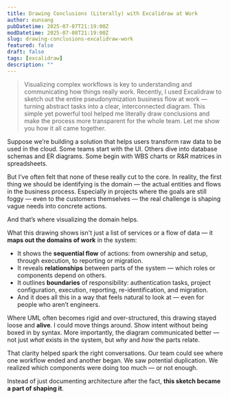 ```yaml
---
title: Drawing Conclusions (Literally) with Excalidraw at Work
author: eunsang
pubDatetime: 2025-07-07T21:19:00Z
modDatetime: 2025-07-08T21:19:00Z
slug: drawing-conclusions-excalidraw-work
featured: false
draft: false
tags: [excalidraw]
description: ""
---
```



> Visualizing complex workflows is key to understanding and communicating how things really work.
> Recently, I used Excalidraw to sketch out the entire pseudonymization business flow at work — turning abstract tasks into a clear, interconnected diagram. This simple yet powerful tool helped me literally draw conclusions and make the process more transparent for the whole team.
> Let me show you how it all came together.

Suppose we’re building a solution that helps users transform raw data to be used in the cloud. Some teams start with the UI. Others dive into database schemas and ER diagrams. Some begin with WBS charts or R&R matrices in spreadsheets.

But I’ve often felt that none of these really cut to the core. In reality, the first thing we should be identifying is the domain — the actual entities and flows in the business process. Especially in projects where the goals are still foggy — even to the customers themselves — the real challenge is shaping vague needs into concrete actions.

And that’s where visualizing the domain helps.

<ExcalidrawSVG
  src={pseudonymizationBusinessFlow}
  alt="Pseudonymization business flow diagram"
  caption="Pseudonymization business flow diagram"
/>

What this drawing shows isn't just a list of services or a flow of data — it **maps out the domains of work** in the system:

- It shows the **sequential flow** of actions: from ownership and setup, through execution, to reporting or migration.
- It reveals **relationships** between parts of the system — which roles or components depend on others.
- It outlines **boundaries** of responsibility: authentication tasks, project configuration, execution, reporting, re-identification, and migration.
- And it does all this in a way that feels natural to look at — even for people who aren’t engineers.


Where UML often becomes rigid and over-structured, this drawing stayed loose and **alive**. I could move things around. Show intent without being boxed in by syntax. 
More importantly, the diagram communicated better — not just *what* exists in the system, but *why* and *how* the parts relate.

That clarity helped spark the right conversations. Our team could see where one workflow ended and another began. We saw potential duplication. We realized which components were doing too much — or not enough.  

Instead of just documenting architecture after the fact, **this sketch became a part of shaping it**.

